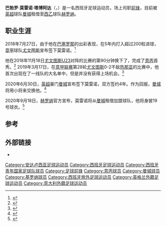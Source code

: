 {{Spanish name|莫雷诺|塔博阿达}}
{{noteTA
|G1=Football
|G2=UEFA
|G3=西甲
|G4=EPL
|G5=意甲
|1=zh-hans:赫罗纳;zh-hans:赫罗纳;zh-hk:基羅納;zh-tw:吉羅納;
}}
{{Infobox football biography
| name = 巴勃罗·莫雷诺<br>''Pablo Moreno''
| image = 
| caption = 
| fullname = 巴勃罗·莫雷诺·塔博阿达<br>''Pablo Moreno Taboada''<ref>{{cite web|url=https://www.premierleague.com/news/1869523|title=2020/21 Premier League squads confirmed|publisher=[[英超联赛|英超联赛]]官网|date=2020-10-20|accessdate=2020-10-25|language=en|archive-date=2020-11-27|archive-url=https://web.archive.org/web/20201127090726/https://www.premierleague.com/news/1869523|dead-url=no}}</ref>
| birth_date = {{birth date and age|2002|5|3|df=y}}
| birth_place = {{SPA}}[[格拉纳达|格拉纳达]]
| height = 1.80 m
| position = [[前锋_(足球)|前锋]]
| currentclub = [[吉罗纳足球俱乐部|赫罗纳]]（由[[曼彻斯特城足球俱乐部|曼彻斯特城]]外租）
| clubnumber = 19
| youthyears1 = 
| youthclubs1 = 格拉纳达城
| youthyears2 = 2013–2018
| youthclubs2 = [[巴塞罗那青年A队|巴塞罗那]]
| youthyears3 = 2018–2020
| youthclubs3 = [[尤文图斯足球俱乐部|尤文图斯]]
| years1 = 2018–2020
| clubs1 = [[尤文图斯足球俱乐部|尤文图斯U-23]]
| caps1 = 1
| goals1 = 0
| years2 = 2020–
| clubs2 = [[曼彻斯特城足球俱乐部|曼彻斯特城]]
| caps2 = 0
| goals2 = 0
| years3 = 2020–
| clubs3 = → [[赫罗纳足球俱乐部|赫罗纳]]（租借）
| caps3 = 12
| goals3 = 1
| nationalyears1 = 2017–2018
| nationalteam1 = [[西班牙国家足球队|西班牙U-16]]
| nationalcaps1 = 6
| nationalgoals1 = 2
| nationalyears2 = 2019
| nationalteam2 = [[西班牙国家足球队|西班牙U-17]]
| nationalcaps2 = 12
| nationalgoals2 = 3
| nationalyears3 = 2019–2020
| nationalteam3 = [[西班牙国家足球队|西班牙U-18]]
| nationalcaps3 = 3
| nationalgoals3 = 1
| club-update = 2020年12月9日
| nationalteam-update = 
}}
'''巴勃罗·莫雷诺·塔博阿达'''（{{lang-es|Pablo Moreno Taboada}}，{{bd|2002年|5月3日}}）是一名西班牙足球运动员，场上司职[[前锋_(足球)|前锋]]，目前被[[英格兰足球超级联赛|英超]]球队[[曼彻斯特城足球俱乐部|曼城]]租借至[[西班牙足球乙级联赛|西乙]]球队[[赫罗纳足球俱乐部|赫罗纳]]。

==职业生涯==
2018年7月27日，由于他在[[巴塞罗那青年A队|巴塞罗那]]的出彩表现，在5年内打入超过200粒进球，[[意大利足球甲级联赛|意甲]]球队[[尤文图斯足球俱乐部|尤文图斯]]宣布签下莫雷诺。<ref>{{cite press release|date=2018-07-27|title=Pablo Moreno è bianconero!|trans-title=Pablo Moreno is in black and white!|url=https://www.juventus.com/it/news/articoli/pablo-moreno-bianconero|accessdate=2019-01-07|publisher=尤文图斯|language=it|archive-date=2021-01-31|archive-url=https://web.archive.org/web/20210131022932/https://www.juventus.com/it/news/articoli/pablo-moreno-bianconero|dead-url=no}}</ref>

他在2018年11月18日[[尤文图斯足球俱乐部|尤文图斯U23]]对阵{{le|彭特德拉|U.S. Città di Pontedera}}的比赛的第90分钟换下了{{le|迪帕尔多|Alessandro Di Pardo}}，完成了[[意大利足球丙级联赛|意丙]]首秀。<ref>{{cite web|publisher=Soccerway|url=https://int.soccerway.com/matches/2018/11/18/italy/serie-c1/juventus-u23/us-pontedera-1912/2918933/|title=Game Report by Soccerway|date=2018-11-18|language=en|access-date=2021-01-24|archive-date=2019-01-08|archive-url=https://web.archive.org/web/20190108012913/https://int.soccerway.com/matches/2018/11/18/italy/serie-c1/juventus-u23/us-pontedera-1912/2918933/|dead-url=no}}</ref> 2019年3月17日，在[[意大利足球甲级联赛|意甲联赛]]第28轮[[尤文图斯足球俱乐部|尤文图斯]]0-2不敌[[热那亚足球俱乐部|热那亚]]的比赛中，他首次出现在了一线队的大名单中，但是并没有获得上场机会。<ref>{{cite web|publisher=[[ESPN|ESPN]]|url=http://www.espn.com/soccer/match?gameId=522543|title=Genoa v Juventus game report|date=2019-03-17|language=en|access-date=2021-01-24|archive-date=2019-03-16|archive-url=https://web.archive.org/web/20190316231519/http://www.espn.com/soccer/match?gameId=522543|dead-url=no}}</ref>

2020年6月30日，[[英格兰足球超级联赛|英超]]豪门[[曼彻斯特城|曼城]]宣布签下莫雷诺，双方签约4年。作为回报，[[曼彻斯特城|曼城]]将用小将{{le|菲利克斯·科雷亚|Félix Correia}}来交换他。<ref>{{cite web|url=https://www.goal.com/en/news/manchester-city-add-moreno-from-juventus-in-swap-deal-for/jgeb1l7tqnyo1nqni8ojrr8n9|title=Manchester City sign Moreno from Juventus in swap deal for Correia|website=Goal.com|date=2020-06-30|language=en|access-date=2021-01-24|archive-date=2020-06-30|archive-url=https://web.archive.org/web/20200630213807/https://www.goal.com/en/news/manchester-city-add-moreno-from-juventus-in-swap-deal-for/jgeb1l7tqnyo1nqni8ojrr8n9|dead-url=no}}</ref>

2020年9月18日，[[赫罗纳足球俱乐部|赫罗纳]]官方宣布，莫雷诺将从[[曼彻斯特城|曼城]]租借加盟球队，他将身披19号球衣。<ref>{{Cite press release|title=El delantero Pablo Moreno, nueva incorporación del Girona FC|access-date=2020-09-19|date=2020-09-18|publisher=赫罗纳官网|url=https://www.gironafc.cat/es/noticia/el-delantero-pablo-moreno-nueva-incorporacion-del-girona-fc|language=es|archive-date=2021-01-31|archive-url=https://web.archive.org/web/20210131074520/https://www.gironafc.cat/es/noticia/el-delantero-pablo-moreno-nueva-incorporacion-del-girona-fc|dead-url=no}}</ref>

==参考==
{{Reflist}}

==外部链接==
* {{Soccerway| pablo-moreno-taboada/559102 }}

{{DEFAULTSORT:Moreno, Pablo}}
[[Category:安达卢西亚足球运动员|Category:安达卢西亚足球运动员]]
[[Category:西班牙足球运动员|Category:西班牙足球运动员]]
[[Category:西班牙青年国家足球队球员|Category:西班牙青年国家足球队球员]]
[[Category:足球前锋|Category:足球前锋]]
[[Category:意丙球员|Category:意丙球员]]
[[Category:曼城球员|Category:曼城球员]]
[[Category:基罗纳球员|Category:基罗纳球员]]
[[Category:西班牙旅外足球运动员|Category:西班牙旅外足球运动员]]
[[Category:英格兰外籍足球运动员|Category:英格兰外籍足球运动员]]
[[Category:意大利外籍足球运动员|Category:意大利外籍足球运动员]]